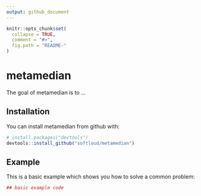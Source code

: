 ```yaml
---
output: github_document
---
```


<!-- README.md is generated from README.Rmd. Please edit that file -->

```r
knitr::opts_chunk$set(
  collapse = TRUE,
  comment = "#>",
  fig.path = "README-"
)
```

# metamedian

The goal of metamedian is to ...

## Installation

You can install metamedian from github with:

```r
# install.packages("devtools")
devtools::install_github("softloud/metamedian")
```

## Example

This is a basic example which shows you how to solve a common problem:

```r
## basic example code
```
